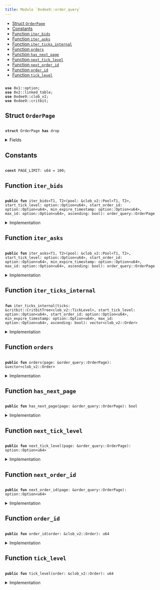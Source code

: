 ```yaml
---
title: Module `0xdee9::order_query`
---
```


<Link id="0xdee9_order_query"/>


-  [Struct `OrderPage`](#0xdee9_order_query_OrderPage)
-  [Constants](#@Constants_0)
-  [Function `iter_bids`](#0xdee9_order_query_iter_bids)
-  [Function `iter_asks`](#0xdee9_order_query_iter_asks)
-  [Function `iter_ticks_internal`](#0xdee9_order_query_iter_ticks_internal)
-  [Function `orders`](#0xdee9_order_query_orders)
-  [Function `has_next_page`](#0xdee9_order_query_has_next_page)
-  [Function `next_tick_level`](#0xdee9_order_query_next_tick_level)
-  [Function `next_order_id`](#0xdee9_order_query_next_order_id)
-  [Function `order_id`](#0xdee9_order_query_order_id)
-  [Function `tick_level`](#0xdee9_order_query_tick_level)


<pre><code>
<b>use</b> <Link to="../move-stdlib/option#0x1_option">0x1::option</Link>;
<b>use</b> <Link to="../iota-framework/linked_table#0x2_linked_table">0x2::linked_table</Link>;
<b>use</b> <Link to="clob_v2#0xdee9_clob_v2">0xdee9::clob_v2</Link>;
<b>use</b> <Link to="critbit#0xdee9_critbit">0xdee9::critbit</Link>;
</code></pre>



<Link id="0xdee9_order_query_OrderPage"></Link>

## Struct `OrderPage`



<pre><code>
<b>struct</b> <Link to="order_query#0xdee9_order_query_OrderPage">OrderPage</Link> <b>has</b> drop
</code></pre>



<details>
<summary>Fields</summary>


<dl>
<dt>
<code>
orders: <Link to="../move-stdlib/vector#0x1_vector">vector</Link>&lt;<Link to="clob_v2#0xdee9_clob_v2_Order">clob_v2::Order</Link>&gt;</code>
</dt>
<dd>

</dd>
<dt>
<code>
has_next_page: bool</code>
</dt>
<dd>

</dd>
<dt>
<code>
next_tick_level: <Link to="../move-stdlib/option#0x1_option_Option">option::Option</Link>&lt;u64&gt;</code>
</dt>
<dd>

</dd>
<dt>
<code>
next_order_id: <Link to="../move-stdlib/option#0x1_option_Option">option::Option</Link>&lt;u64&gt;</code>
</dt>
<dd>

</dd>
</dl>


</details>

<Link id="@Constants_0"></Link>

## Constants


<Link id="0xdee9_order_query_PAGE_LIMIT"></Link>



<pre><code>
<b>const</b> <Link to="order_query#0xdee9_order_query_PAGE_LIMIT">PAGE_LIMIT</Link>: u64 = 100;
</code></pre>



<Link id="0xdee9_order_query_iter_bids"></Link>

## Function `iter_bids`



<pre><code>
<b>public</b> <b>fun</b> <Link to="order_query#0xdee9_order_query_iter_bids">iter_bids</Link>&lt;T1, T2&gt;(pool: &<Link to="clob_v2#0xdee9_clob_v2_Pool">clob_v2::Pool</Link>&lt;T1, T2&gt;, start_tick_level: <Link to="../move-stdlib/option#0x1_option_Option">option::Option</Link>&lt;u64&gt;, start_order_id: <Link to="../move-stdlib/option#0x1_option_Option">option::Option</Link>&lt;u64&gt;, min_expire_timestamp: <Link to="../move-stdlib/option#0x1_option_Option">option::Option</Link>&lt;u64&gt;, max_id: <Link to="../move-stdlib/option#0x1_option_Option">option::Option</Link>&lt;u64&gt;, ascending: bool): <Link to="order_query#0xdee9_order_query_OrderPage">order_query::OrderPage</Link>
</code></pre>



<details>
<summary>Implementation</summary>


<pre><code>
<b>public</b> <b>fun</b> <Link to="order_query#0xdee9_order_query_iter_bids">iter_bids</Link>&lt;T1, T2&gt;(
    pool: &Pool&lt;T1, T2&gt;,
    // tick level <b>to</b> start from
    start_tick_level: Option&lt;u64&gt;,
    // order id within that tick level <b>to</b> start from
    start_order_id: Option&lt;u64&gt;,
    // <b>if</b> provided, do not <b>include</b> orders <b>with</b> an expire timestamp less than the provided value (expired order),
    // value is in microseconds
    min_expire_timestamp: Option&lt;u64&gt;,
    // do not show orders <b>with</b> an ID larger than max_id--
    // i.e., orders added later than this one
    max_id: Option&lt;u64&gt;,
    // <b>if</b> <b>true</b>, the orders are returned in ascending tick level.
    ascending: bool,
): <Link to="order_query#0xdee9_order_query_OrderPage">OrderPage</Link> \{
    <b>let</b> bids = <Link to="clob_v2#0xdee9_clob_v2_bids">clob_v2::bids</Link>(pool);
    <b>let</b> <b>mut</b> orders = <Link to="order_query#0xdee9_order_query_iter_ticks_internal">iter_ticks_internal</Link>(
        bids,
        start_tick_level,
        start_order_id,
        min_expire_timestamp,
        max_id,
        ascending
    );
    <b>let</b> (orders, has_next_page, next_tick_level, next_order_id) = <b>if</b> (<Link to="../move-stdlib/vector#0x1_vector_length">vector::length</Link>(&orders) &gt; <Link to="order_query#0xdee9_order_query_PAGE_LIMIT">PAGE_LIMIT</Link>) \{
        <b>let</b> last_order = <Link to="../move-stdlib/vector#0x1_vector_pop_back">vector::pop_back</Link>(&<b>mut</b> orders);
        (orders, <b>true</b>, some(<Link to="clob_v2#0xdee9_clob_v2_tick_level">clob_v2::tick_level</Link>(&last_order)), some(<Link to="clob_v2#0xdee9_clob_v2_order_id">clob_v2::order_id</Link>(&last_order)))
    } <b>else</b> \{
        (orders, <b>false</b>, none(), none())
    };

    <Link to="order_query#0xdee9_order_query_OrderPage">OrderPage</Link> \{
        orders,
        has_next_page,
        next_tick_level,
        next_order_id
    }
}
</code></pre>



</details>

<Link id="0xdee9_order_query_iter_asks"></Link>

## Function `iter_asks`



<pre><code>
<b>public</b> <b>fun</b> <Link to="order_query#0xdee9_order_query_iter_asks">iter_asks</Link>&lt;T1, T2&gt;(pool: &<Link to="clob_v2#0xdee9_clob_v2_Pool">clob_v2::Pool</Link>&lt;T1, T2&gt;, start_tick_level: <Link to="../move-stdlib/option#0x1_option_Option">option::Option</Link>&lt;u64&gt;, start_order_id: <Link to="../move-stdlib/option#0x1_option_Option">option::Option</Link>&lt;u64&gt;, min_expire_timestamp: <Link to="../move-stdlib/option#0x1_option_Option">option::Option</Link>&lt;u64&gt;, max_id: <Link to="../move-stdlib/option#0x1_option_Option">option::Option</Link>&lt;u64&gt;, ascending: bool): <Link to="order_query#0xdee9_order_query_OrderPage">order_query::OrderPage</Link>
</code></pre>



<details>
<summary>Implementation</summary>


<pre><code>
<b>public</b> <b>fun</b> <Link to="order_query#0xdee9_order_query_iter_asks">iter_asks</Link>&lt;T1, T2&gt;(
    pool: &Pool&lt;T1, T2&gt;,
    // tick level <b>to</b> start from
    start_tick_level: Option&lt;u64&gt;,
    // order id within that tick level <b>to</b> start from
    start_order_id: Option&lt;u64&gt;,
    // <b>if</b> provided, do not <b>include</b> orders <b>with</b> an expire timestamp less than the provided value (expired order),
    // value is in microseconds
    min_expire_timestamp: Option&lt;u64&gt;,
    // do not show orders <b>with</b> an ID larger than max_id--
    // i.e., orders added later than this one
    max_id: Option&lt;u64&gt;,
    // <b>if</b> <b>true</b>, the orders are returned in ascending tick level.
    ascending: bool,
): <Link to="order_query#0xdee9_order_query_OrderPage">OrderPage</Link> \{
    <b>let</b> asks = <Link to="clob_v2#0xdee9_clob_v2_asks">clob_v2::asks</Link>(pool);
    <b>let</b> <b>mut</b> orders = <Link to="order_query#0xdee9_order_query_iter_ticks_internal">iter_ticks_internal</Link>(
        asks,
        start_tick_level,
        start_order_id,
        min_expire_timestamp,
        max_id,
        ascending
    );
    <b>let</b> (orders, has_next_page, next_tick_level, next_order_id) = <b>if</b> (<Link to="../move-stdlib/vector#0x1_vector_length">vector::length</Link>(&orders) &gt; <Link to="order_query#0xdee9_order_query_PAGE_LIMIT">PAGE_LIMIT</Link>) \{
        <b>let</b> last_order = <Link to="../move-stdlib/vector#0x1_vector_pop_back">vector::pop_back</Link>(&<b>mut</b> orders);
        (orders, <b>true</b>, some(<Link to="clob_v2#0xdee9_clob_v2_tick_level">clob_v2::tick_level</Link>(&last_order)), some(<Link to="clob_v2#0xdee9_clob_v2_order_id">clob_v2::order_id</Link>(&last_order)))
    } <b>else</b> \{
        (orders, <b>false</b>, none(), none())
    };

    <Link to="order_query#0xdee9_order_query_OrderPage">OrderPage</Link> \{
        orders,
        has_next_page,
        next_tick_level,
        next_order_id
    }
}
</code></pre>



</details>

<Link id="0xdee9_order_query_iter_ticks_internal"></Link>

## Function `iter_ticks_internal`



<pre><code>
<b>fun</b> <Link to="order_query#0xdee9_order_query_iter_ticks_internal">iter_ticks_internal</Link>(ticks: &<Link to="critbit#0xdee9_critbit_CritbitTree">critbit::CritbitTree</Link>&lt;<Link to="clob_v2#0xdee9_clob_v2_TickLevel">clob_v2::TickLevel</Link>&gt;, start_tick_level: <Link to="../move-stdlib/option#0x1_option_Option">option::Option</Link>&lt;u64&gt;, start_order_id: <Link to="../move-stdlib/option#0x1_option_Option">option::Option</Link>&lt;u64&gt;, min_expire_timestamp: <Link to="../move-stdlib/option#0x1_option_Option">option::Option</Link>&lt;u64&gt;, max_id: <Link to="../move-stdlib/option#0x1_option_Option">option::Option</Link>&lt;u64&gt;, ascending: bool): <Link to="../move-stdlib/vector#0x1_vector">vector</Link>&lt;<Link to="clob_v2#0xdee9_clob_v2_Order">clob_v2::Order</Link>&gt;
</code></pre>



<details>
<summary>Implementation</summary>


<pre><code>
<b>fun</b> <Link to="order_query#0xdee9_order_query_iter_ticks_internal">iter_ticks_internal</Link>(
    ticks: &CritbitTree&lt;TickLevel&gt;,
    // tick level <b>to</b> start from
    start_tick_level: Option&lt;u64&gt;,
    // order id within that tick level <b>to</b> start from
    <b>mut</b> start_order_id: Option&lt;u64&gt;,
    // <b>if</b> provided, do not <b>include</b> orders <b>with</b> an expire timestamp less than the provided value (expired order),
    // value is in microseconds
    min_expire_timestamp: Option&lt;u64&gt;,
    // do not show orders <b>with</b> an ID larger than max_id--
    // i.e., orders added later than this one
    max_id: Option&lt;u64&gt;,
    // <b>if</b> <b>true</b>, the orders are returned in ascending tick level.
    ascending: bool,
): <Link to="../move-stdlib/vector#0x1_vector">vector</Link>&lt;Order&gt; \{
    <b>let</b> <b>mut</b> tick_level_key = <b>if</b> (<Link to="../move-stdlib/option#0x1_option_is_some">option::is_some</Link>(&start_tick_level)) \{
        <Link to="../move-stdlib/option#0x1_option_destroy_some">option::destroy_some</Link>(start_tick_level)
    } <b>else</b> \{
        <b>let</b> (key, _) = <b>if</b> (ascending) \{
            <Link to="critbit#0xdee9_critbit_min_leaf">critbit::min_leaf</Link>(ticks)
        }<b>else</b> \{
            <Link to="critbit#0xdee9_critbit_max_leaf">critbit::max_leaf</Link>(ticks)
        };
        key
    };

    <b>let</b> <b>mut</b> orders = <Link to="../move-stdlib/vector#0x1_vector">vector</Link>[];

    <b>while</b> (tick_level_key != 0 && <Link to="../move-stdlib/vector#0x1_vector_length">vector::length</Link>(&orders) &lt; <Link to="order_query#0xdee9_order_query_PAGE_LIMIT">PAGE_LIMIT</Link> + 1) \{
        <b>let</b> tick_level = <Link to="critbit#0xdee9_critbit_borrow_leaf_by_key">critbit::borrow_leaf_by_key</Link>(ticks, tick_level_key);
        <b>let</b> open_orders = <Link to="clob_v2#0xdee9_clob_v2_open_orders">clob_v2::open_orders</Link>(tick_level);

        <b>let</b> <b>mut</b> next_order_key = <b>if</b> (<Link to="../move-stdlib/option#0x1_option_is_some">option::is_some</Link>(&start_order_id)) \{
            <b>let</b> key = <Link to="../move-stdlib/option#0x1_option_destroy_some">option::destroy_some</Link>(start_order_id);
            <b>if</b> (!<Link to="../iota-framework/linked_table#0x2_linked_table_contains">linked_table::contains</Link>(open_orders, key)) \{
                <b>let</b> (next_leaf, _) = <b>if</b> (ascending) \{
                    <Link to="critbit#0xdee9_critbit_next_leaf">critbit::next_leaf</Link>(ticks, tick_level_key)
                }<b>else</b> \{
                    <Link to="critbit#0xdee9_critbit_previous_leaf">critbit::previous_leaf</Link>(ticks, tick_level_key)
                };
                tick_level_key = next_leaf;
                <b>continue</b>
            };
            start_order_id = <Link to="../move-stdlib/option#0x1_option_none">option::none</Link>();
            some(key)
        }<b>else</b> \{
            *<Link to="../iota-framework/linked_table#0x2_linked_table_front">linked_table::front</Link>(open_orders)
        };

        <b>while</b> (<Link to="../move-stdlib/option#0x1_option_is_some">option::is_some</Link>(&next_order_key) && <Link to="../move-stdlib/vector#0x1_vector_length">vector::length</Link>(&orders) &lt; <Link to="order_query#0xdee9_order_query_PAGE_LIMIT">PAGE_LIMIT</Link> + 1) \{
            <b>let</b> key = <Link to="../move-stdlib/option#0x1_option_destroy_some">option::destroy_some</Link>(next_order_key);
            <b>let</b> order = <Link to="../iota-framework/linked_table#0x2_linked_table_borrow">linked_table::borrow</Link>(open_orders, key);

            // <b>if</b> the order id is greater than max_id, we end the iteration for this tick level.
            <b>if</b> (<Link to="../move-stdlib/option#0x1_option_is_some">option::is_some</Link>(&max_id) && key &gt; <Link to="../move-stdlib/option#0x1_option_destroy_some">option::destroy_some</Link>(max_id)) \{
                <b>break</b>
            };

            next_order_key = *<Link to="../iota-framework/linked_table#0x2_linked_table_next">linked_table::next</Link>(open_orders, key);

            // <b>if</b> expire timestamp is set, and <b>if</b> the order is expired, we skip it.
            <b>if</b> (<Link to="../move-stdlib/option#0x1_option_is_none">option::is_none</Link>(&min_expire_timestamp) ||
                <Link to="clob_v2#0xdee9_clob_v2_expire_timestamp">clob_v2::expire_timestamp</Link>(order) &gt; <Link to="../move-stdlib/option#0x1_option_destroy_some">option::destroy_some</Link>(min_expire_timestamp)) \{
                <Link to="../move-stdlib/vector#0x1_vector_push_back">vector::push_back</Link>(&<b>mut</b> orders, <Link to="clob_v2#0xdee9_clob_v2_clone_order">clob_v2::clone_order</Link>(order));
            };
        };
        <b>let</b> (next_leaf, _) = <b>if</b> (ascending) \{
            <Link to="critbit#0xdee9_critbit_next_leaf">critbit::next_leaf</Link>(ticks, tick_level_key)
        }<b>else</b> \{
            <Link to="critbit#0xdee9_critbit_previous_leaf">critbit::previous_leaf</Link>(ticks, tick_level_key)
        };
        tick_level_key = next_leaf;
    };
    orders
}
</code></pre>



</details>

<Link id="0xdee9_order_query_orders"></Link>

## Function `orders`



<pre><code>
<b>public</b> <b>fun</b> <Link to="order_query#0xdee9_order_query_orders">orders</Link>(page: &<Link to="order_query#0xdee9_order_query_OrderPage">order_query::OrderPage</Link>): &<Link to="../move-stdlib/vector#0x1_vector">vector</Link>&lt;<Link to="clob_v2#0xdee9_clob_v2_Order">clob_v2::Order</Link>&gt;
</code></pre>



<details>
<summary>Implementation</summary>


<pre><code>
<b>public</b> <b>fun</b> <Link to="order_query#0xdee9_order_query_orders">orders</Link>(page: &<Link to="order_query#0xdee9_order_query_OrderPage">OrderPage</Link>): &<Link to="../move-stdlib/vector#0x1_vector">vector</Link>&lt;Order&gt; \{
    &page.orders
}
</code></pre>



</details>

<Link id="0xdee9_order_query_has_next_page"></Link>

## Function `has_next_page`



<pre><code>
<b>public</b> <b>fun</b> <Link to="order_query#0xdee9_order_query_has_next_page">has_next_page</Link>(page: &<Link to="order_query#0xdee9_order_query_OrderPage">order_query::OrderPage</Link>): bool
</code></pre>



<details>
<summary>Implementation</summary>


<pre><code>
<b>public</b> <b>fun</b> <Link to="order_query#0xdee9_order_query_has_next_page">has_next_page</Link>(page: &<Link to="order_query#0xdee9_order_query_OrderPage">OrderPage</Link>): bool \{
    page.has_next_page
}
</code></pre>



</details>

<Link id="0xdee9_order_query_next_tick_level"></Link>

## Function `next_tick_level`



<pre><code>
<b>public</b> <b>fun</b> <Link to="order_query#0xdee9_order_query_next_tick_level">next_tick_level</Link>(page: &<Link to="order_query#0xdee9_order_query_OrderPage">order_query::OrderPage</Link>): <Link to="../move-stdlib/option#0x1_option_Option">option::Option</Link>&lt;u64&gt;
</code></pre>



<details>
<summary>Implementation</summary>


<pre><code>
<b>public</b> <b>fun</b> <Link to="order_query#0xdee9_order_query_next_tick_level">next_tick_level</Link>(page: &<Link to="order_query#0xdee9_order_query_OrderPage">OrderPage</Link>): Option&lt;u64&gt; \{
    page.next_tick_level
}
</code></pre>



</details>

<Link id="0xdee9_order_query_next_order_id"></Link>

## Function `next_order_id`



<pre><code>
<b>public</b> <b>fun</b> <Link to="order_query#0xdee9_order_query_next_order_id">next_order_id</Link>(page: &<Link to="order_query#0xdee9_order_query_OrderPage">order_query::OrderPage</Link>): <Link to="../move-stdlib/option#0x1_option_Option">option::Option</Link>&lt;u64&gt;
</code></pre>



<details>
<summary>Implementation</summary>


<pre><code>
<b>public</b> <b>fun</b> <Link to="order_query#0xdee9_order_query_next_order_id">next_order_id</Link>(page: &<Link to="order_query#0xdee9_order_query_OrderPage">OrderPage</Link>): Option&lt;u64&gt; \{
    page.next_order_id
}
</code></pre>



</details>

<Link id="0xdee9_order_query_order_id"></Link>

## Function `order_id`



<pre><code>
<b>public</b> <b>fun</b> <Link to="order_query#0xdee9_order_query_order_id">order_id</Link>(order: &<Link to="clob_v2#0xdee9_clob_v2_Order">clob_v2::Order</Link>): u64
</code></pre>



<details>
<summary>Implementation</summary>


<pre><code>
<b>public</b> <b>fun</b> <Link to="order_query#0xdee9_order_query_order_id">order_id</Link>(order: &Order): u64 \{
    <Link to="clob_v2#0xdee9_clob_v2_order_id">clob_v2::order_id</Link>(order)
}
</code></pre>



</details>

<Link id="0xdee9_order_query_tick_level"></Link>

## Function `tick_level`



<pre><code>
<b>public</b> <b>fun</b> <Link to="order_query#0xdee9_order_query_tick_level">tick_level</Link>(order: &<Link to="clob_v2#0xdee9_clob_v2_Order">clob_v2::Order</Link>): u64
</code></pre>



<details>
<summary>Implementation</summary>


<pre><code>
<b>public</b> <b>fun</b> <Link to="order_query#0xdee9_order_query_tick_level">tick_level</Link>(order: &Order): u64 \{
    <Link to="clob_v2#0xdee9_clob_v2_tick_level">clob_v2::tick_level</Link>(order)
}
</code></pre>



</details>
